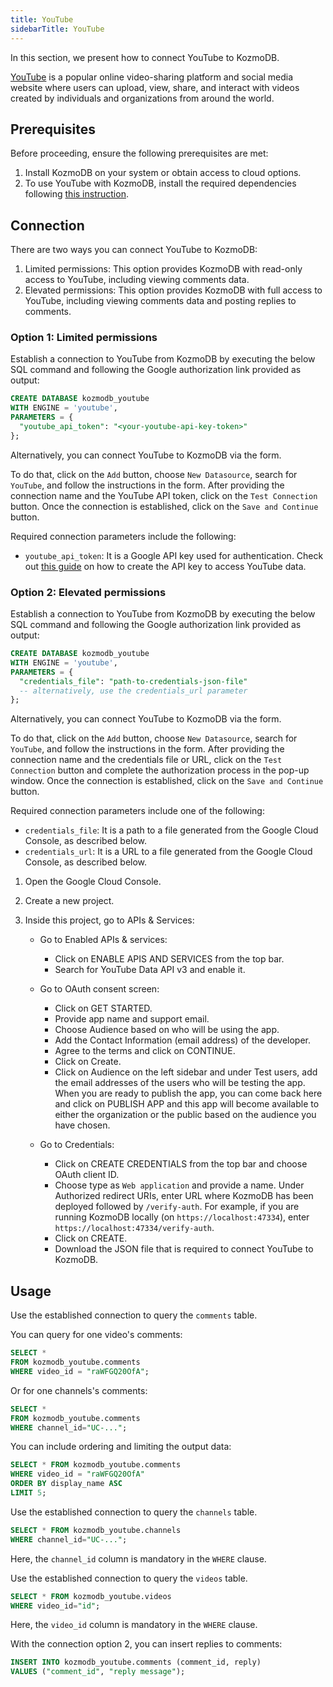 ```yaml
---
title: YouTube
sidebarTitle: YouTube
---
```


In this section, we present how to connect YouTube to KozmoDB.

[YouTube](https://www.youtube.com/) is a popular online video-sharing platform and social media website where users
can upload, view, share, and interact with videos created by individuals and organizations from around the world.

## Prerequisites

Before proceeding, ensure the following prerequisites are met:

 1. Install KozmoDB on your system or obtain access to cloud options.
 2. To use YouTube with KozmoDB, install the required dependencies following [this instruction](/setup/self-hosted/docker#install-dependencies).

## Connection

There are two ways you can connect YouTube to KozmoDB:

1. Limited permissions: This option provides KozmoDB with read-only access to YouTube, including viewing comments data.
2. Elevated permissions: This option provides KozmoDB with full access to YouTube, including viewing comments data and posting replies to comments.

### Option 1: Limited permissions

Establish a connection to YouTube from KozmoDB by executing the below SQL command and following the Google authorization link provided as output:

```sql
CREATE DATABASE kozmodb_youtube
WITH ENGINE = 'youtube',
PARAMETERS = {
  "youtube_api_token": "<your-youtube-api-key-token>"
};
```

<Tip>
Alternatively, you can connect YouTube to KozmoDB via the form.

To do that, click on the `Add` button, choose `New Datasource`, search for `YouTube`, and follow the instructions in the form. After providing the connection name and the YouTube API token, click on the `Test Connection` button. Once the connection is established, click on the `Save and Continue` button.
</Tip>

Required connection parameters include the following:

*    `youtube_api_token`: It is a Google API key used for authentication. Check out [this guide](https://blog.hubspot.com/website/how-to-get-youtube-api-key) on how to create the API key to access YouTube data.

### Option 2: Elevated permissions

Establish a connection to YouTube from KozmoDB by executing the below SQL command and following the Google authorization link provided as output:

```sql
CREATE DATABASE kozmodb_youtube
WITH ENGINE = 'youtube',
PARAMETERS = {
  "credentials_file": "path-to-credentials-json-file"
  -- alternatively, use the credentials_url parameter
};
```

<Tip>
Alternatively, you can connect YouTube to KozmoDB via the form.

To do that, click on the `Add` button, choose `New Datasource`, search for `YouTube`, and follow the instructions in the form. After providing the connection name and the credentials file or URL, click on the `Test Connection` button and complete the authorization process in the pop-up window. Once the connection is established, click on the `Save and Continue` button.
</Tip>

Required connection parameters include one of the following:

*    `credentials_file`: It is a path to a file generated from the Google Cloud Console, as described below.
*    `credentials_url`: It is a URL to a file generated from the Google Cloud Console, as described below.

<Accordion title="How to Generate the Credentials File" icon="youtube" iconType="thin">

  1. Open the Google Cloud Console.

  2. Create a new project.

  3. Inside this project, go to APIs & Services:

      - Go to Enabled APIs & services:
        - Click on ENABLE APIS AND SERVICES from the top bar.
        - Search for YouTube Data API v3 and enable it.

      - Go to OAuth consent screen:
        - Click on GET STARTED.
        - Provide app name and support email.
        - Choose Audience based on who will be using the app.
        - Add the Contact Information (email address) of the developer.
        - Agree to the terms and click on CONTINUE.
        - Click on Create.
        - Click on Audience on the left sidebar and under Test users, add the email addresses of the users who will be testing the app. When you are ready to publish the app, you can come back here and click on PUBLISH APP and this app will become available to either the organization or the public based on the audience you have chosen.

      - Go to Credentials:
        - Click on CREATE CREDENTIALS from the top bar and choose OAuth client ID.
        - Choose type as `Web application` and provide a name. Under Authorized redirect URIs, enter URL where KozmoDB has been deployed followed by `/verify-auth`. For example, if you are running KozmoDB locally (on `https://localhost:47334`), enter `https://localhost:47334/verify-auth`.
        - Click on CREATE.
        - Download the JSON file that is required to connect YouTube to KozmoDB.
</Accordion>

## Usage

Use the established connection to query the `comments` table.

You can query for one video's comments:

```sql
SELECT * 
FROM kozmodb_youtube.comments
WHERE video_id = "raWFGQ20OfA";
```

Or for one channels's comments:

```sql
SELECT * 
FROM kozmodb_youtube.comments
WHERE channel_id="UC-...";
```

You can include ordering and limiting the output data:

```sql
SELECT * FROM kozmodb_youtube.comments
WHERE video_id = "raWFGQ20OfA"
ORDER BY display_name ASC
LIMIT 5;
```

Use the established connection to query the `channels` table.

```sql
SELECT * FROM kozmodb_youtube.channels
WHERE channel_id="UC-...";
```

Here, the `channel_id` column is mandatory in the `WHERE` clause.

Use the established connection to query the `videos` table.

```sql
SELECT * FROM kozmodb_youtube.videos
WHERE video_id="id";
```

Here, the `video_id` column is mandatory in the `WHERE` clause.

With the connection option 2, you can insert replies to comments:

```sql
INSERT INTO kozmodb_youtube.comments (comment_id, reply)
VALUES ("comment_id", "reply message");
```
